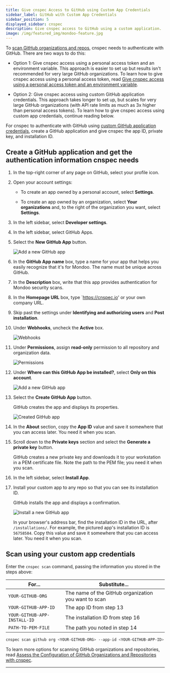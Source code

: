 ```yaml
---
title: Give cnspec Access to GitHub using Custom App Credentials
sidebar_label: GitHub with Custom App Credentials
sidebar_position: 5
displayed_sidebar: cnspec
description: Give cnspec access to GitHub using a custom application.
image: /img/featured_img/mondoo-feature.jpg
---
```


To [scan GitHub organizations and repos](/cnspec/saas/github/), cnspec needs to authenticate with GitHub. There are two ways to do this:

- Option 1: Give cnspec access using a personal access token and an environment variable. This approach is easier to set up but results isn't recommended for very large GitHub organizations. To learn how to give cnspec access using a personal access token, read [Give cnspec access using a personal access token and an environment variable](/cnspec/saas/github/).

- Option 2: Give cnspec access using custom GitHub application credentials. This approach takes longer to set up, but scales for very large GitHub organizations (with API rate limits as much as 3x higher than personal access tokens). To learn how to give cnspec access using custom app credentials, continue reading below.

For cnspec to authenticate with GitHub using [custom GitHub application credentials](https://docs.github.com/en/apps/creating-github-apps), create a GitHub application and give cnspec the app ID, private key, and installation ID.

## Create a GitHub application and get the authentication information cnspec needs

1. In the top-right corner of any page on GitHub, select your profile icon.

2. Open your account settings:

   - To create an app owned by a personal account, select **Settings**.

   - To create an app owned by an organization, select **Your organizations** and, to the right of the organization you want, select **Settings**.

3. In the left sidebar, select **Developer settings**.

4. In the left sidebar, select GitHub Apps.

5. Select the **New GitHub App** button.

    ![Add a new GitHub app](/img/cnspec/github/name-new-app.png)

6. In the **GitHub App name** box, type a name for your app that helps you easily recognize that it's for Mondoo. The name must be unique across GitHub.

7. In the **Description** box, write that this app provides authentication for Mondoo security scans.

8. In the **Homepage URL** box, type `https://cnspec.io' or your own company URL.

9. Skip past the settings under **Identifying and authorizing users** and **Post installation**.

10. Under **Webhooks**, uncheck the **Active** box.

    ![Webhooks](/img/cnspec/github/webhook.png)

11. Under **Permissions**, assign **read-only** permission to all repository and organization data.

    ![Permissions](/img/cnspec/github/perms.png)

12. Under **Where can this GitHub App be installed?**, select **Only on this account**.

    ![Add a new GitHub app](/img/cnspec/github/create-gh-app.png)

12. Select the **Create GitHub App** button.

    GitHub creates the app and displays its properties.

    ![Created GitHub app](/img/cnspec/github/created-app.png)

13. In the **About** section, copy the **App ID** value and save it somewhere that you can access later. You need it when you scan.

14. Scroll down to the **Private keys** section and select the **Generate a private key** button.

    GitHub creates a new private key and downloads it to your workstation in a PEM certificate file. Note the path to the PEM file; you need it when you scan.

15. In the left sidebar, select **Install App**.

16. Install your custom app to any repo so that you can see its installation ID.

    GitHub installs the app and displays a confirmation.

    ![Install a new GitHub app](/img/cnspec/github/install-success.png)

    In your browser's address bar, find the installation ID in the URL, after `/installations/`. For example, the pictured app's installation ID is `56758584`. Copy this value and save it somewhere that you can access later. You need it when you scan.

## Scan using your custom app credentials

Enter the `cnspec scan` command, passing the information you stored in the steps above:

| For...                       | Substitute...                                        |
|------------------------------|------------------------------------------------------|
| `YOUR-GITHUB-ORG`            | The name of the GitHub organization you want to scan |
| `YOUR-GITHUB-APP-ID`         | The app ID from step 13                              |
| `YOUR-GITHUB-APP-INSTALL-ID` | The installation ID from step 16                     |
| `PATH-TO-PEM-FILE`           | The path you noted in step 14                        |

```bash
cnspec scan github org <YOUR-GITHUB-ORG> --app-id <YOUR-GITHUB-APP-ID> --app-installation-id <YOUR-GITHUB-APP-INSTALL-ID> --app-private-key <PATH-TO-PEM-FILE>
```

To learn more options for scanning GitHub organizations and repositories, read [Assess the Configuration of GitHub Organizations and Repositories with cnspec](/cnspec/saas/github/).

---
